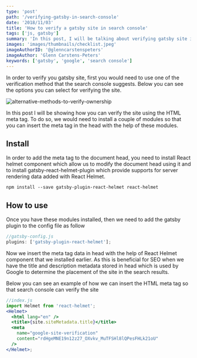 ```yaml
---
type: 'post'
path: '/verifying-gatsby-in-search-console'
date: '2018/11/03'
title: 'How to verify a gatsby site in search console'
tags: ['js, gatsby']
summary: 'In this post, I will be talking about verifying gatsby site in search console'
images: 'images/thumbnails/checklist.jpeg'
imageAuthorID: '@glenncarstenspeters'
imageAuthor: 'Glenn Carstens-Peters'
keywords: ['gatsby', 'google', 'search console']
---
```


In order to verify you gatsby site, first you would need to use one of the verification method that the search console suggests. Below you can see the options you can select for verifying the site.

![alternative-methods-to-verify-ownership](./search-console.jpg)

In this post I will be showing how you can verify the site using the HTML meta tag. To do so, we would need to install a couple of modules so that you can insert the meta tag in the head with the help of these modules.

## Install

In order to add the meta tag to the document head, you need to install React helmet component which allow us to modify the document head using it and to install gatsby-react-helmet-plugin which provide supports for server rendering data added with React Helmet.

```shell
npm install --save gatsby-plugin-react-helmet react-helmet
```

## How to use

Once you have these modules installed, then we need to add the gatsby plugin to the config file as follow

```javascript
//gatsby-config.js
plugins: ['gatsby-plugin-react-helmet'];
```

Now we insert the meta tag data in head with the help of React Helmet component that we installed earlier. As this is beneficial for SEO when we have the title and description metadata stored in head which is used by Google to determine the placement of the site in the search results.

Below you can see an example of how we can insert the HTML meta tag so that search console can verify the site

```jsx
//index.js
import Helmet from 'react-helmet';
<Helmet>
  <html lang="en" />
  <title>{site.siteMetadata.title}</title>
  <meta
    name="google-site-verification"
    content="rdHgeMNE19n12z27_OXvkv_MuTFSHl8lQPesFHLk21oU"
  />
</Helmet>;
```
